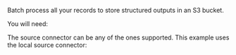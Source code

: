 Batch process all your records to store structured outputs in an S3 bucket.

You will need:


<SharedS3 />

The source connector can be any of the ones supported. This example uses the local source connector:


<CodeGroup>

  <S3Sh />

  <S3Py />

</CodeGroup>
